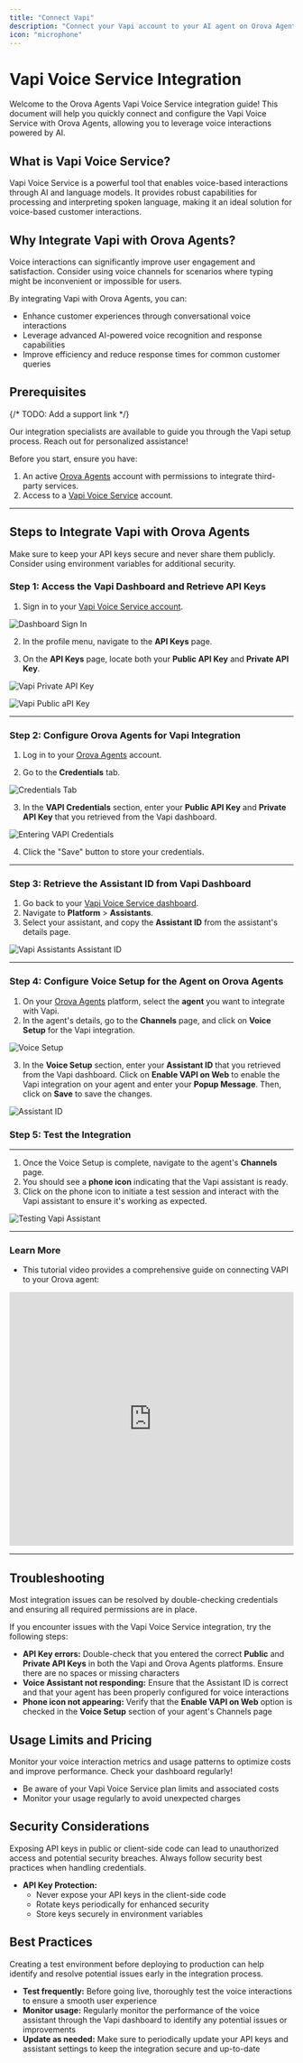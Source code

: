 ```yaml
---
title: "Connect Vapi"
description: "Connect your Vapi account to your AI agent on Orova Agents."
icon: "microphone" 
---
```


# Vapi Voice Service Integration

Welcome to the Orova Agents Vapi Voice Service integration guide! This document will help you quickly connect and configure the Vapi Voice Service with Orova Agents, allowing you to leverage voice interactions powered by AI.

## What is Vapi Voice Service?

Vapi Voice Service is a powerful tool that enables voice-based interactions through AI and language models. It provides robust capabilities for processing and interpreting spoken language, making it an ideal solution for voice-based customer interactions.

## Why Integrate Vapi with Orova Agents?

<Tip>
  Voice interactions can significantly improve user engagement and satisfaction. Consider using voice channels for scenarios where typing might be inconvenient or impossible for users.
</Tip>

By integrating Vapi with Orova Agents, you can:
- Enhance customer experiences through conversational voice interactions
- Leverage advanced AI-powered voice recognition and response capabilities
- Improve efficiency and reduce response times for common customer queries

## Prerequisites

{/* TODO: Add a support link */}

<Card title="Need Help Setting Up?" icon="question" href="https://landing.tixaeagents.ai/">
  Our integration specialists are available to guide you through the Vapi setup process. Reach out for personalized assistance!
</Card>

Before you start, ensure you have:
1. An active [Orova Agents](https://voiceglow.org/) account with permissions to integrate third-party services.
2. Access to a [Vapi Voice Service](https://dashboard.vapi.ai/) account.

---

## Steps to Integrate Vapi with Orova Agents

<Tip>
  Make sure to keep your API keys secure and never share them publicly. Consider using environment variables for additional security.
</Tip>

### Step 1: Access the Vapi Dashboard and Retrieve API Keys

1. Sign in to your [Vapi Voice Service account](https://dashboard.vapi.ai/).

![Dashboard Sign In](/images/vapi-tut/1.png)

2. In the profile menu, navigate to the **API Keys** page.

3. On the **API Keys** page, locate both your **Public API Key** and **Private API Key**. 

![Vapi Private API Key](/images/vapi-tut/2.png)

![Vapi Public aPI Key](/images/vapi-tut/3.png)

---


### Step 2: Configure Orova Agents for Vapi Integration

1. Log in to your [Orova Agents](https://voiceglow.org/) account.

2. Go to the **Credentials** tab.

![Credentials Tab](/images/vapi-tut/4.png)

3. In the **VAPI Credentials** section, enter your **Public API Key** and **Private API Key** that you retrieved from the Vapi dashboard.

![Entering VAPI Credentials](/images/vapi-tut/5.png)

4. Click the "Save" button to store your credentials.

---


### Step 3: Retrieve the Assistant ID from Vapi Dashboard

1. Go back to your [Vapi Voice Service dashboard](https://dashboard.vapi.ai/).
2. Navigate to **Platform** > **Assistants**.
3. Select your assistant, and copy the **Assistant ID** from the assistant's details page.

![Vapi Assistants Assistant ID](/images/vapi-tut/6.png)

---

### Step 4: Configure Voice Setup for the Agent on Orova Agents

1. On your [Orova Agents](https://voiceglow.org/) platform, select the **agent** you want to integrate with Vapi.
2. In the agent's details, go to the **Channels** page, and click on **Voice Setup** for the Vapi integration.

![Voice Setup](/images/vapi-tut/7.png)

3. In the **Voice Setup** section, enter your **Assistant ID** that you retrieved from the Vapi dashboard. Click on **Enable VAPI on Web** to enable the Vapi integration on your agent and enter your **Popup Message**. Then, click on **Save** to save the changes.

![Assistant ID](/images/vapi-tut/8.png)

### Step 5: Test the Integration

---

1. Once the Voice Setup is complete, navigate to the agent's **Channels** page.
2. You should see a **phone icon** indicating that the Vapi assistant is ready.
3. Click on the phone icon to initiate a test session and interact with the Vapi assistant to ensure it's working as expected.

![Testing Vapi Assistant](/images/vapi-tut/9.png)


---

### Learn More

- This tutorial video provides a comprehensive guide on connecting VAPI to your Orova agent:

<iframe 
  width="100%" 
  height="450" 
  src="https://www.youtube.com/embed/KI7k3WoLv20?start=56" 
  title="Connect VAPI Tutorial" 
  frameborder="0" 
  allow="accelerometer; autoplay; clipboard-write; encrypted-media; gyroscope; picture-in-picture" 
  allowfullscreen>
</iframe>

---

## Troubleshooting

<Note>
  Most integration issues can be resolved by double-checking credentials and ensuring all required permissions are in place.
</Note>

If you encounter issues with the Vapi Voice Service integration, try the following steps:

- **API Key errors:** Double-check that you entered the correct **Public** and **Private API Keys** in both the Vapi and Orova Agents platforms. Ensure there are no spaces or missing characters
- **Voice Assistant not responding:** Ensure that the Assistant ID is correct and that your agent has been properly configured for voice interactions
- **Phone icon not appearing:** Verify that the **Enable VAPI on Web** option is checked in the **Voice Setup** section of your agent's Channels page

## Usage Limits and Pricing

<Card title="Optimize Your Usage" icon="chart-line" href="https://dashboard.vapi.ai/usage">
  Monitor your voice interaction metrics and usage patterns to optimize costs and improve performance. Check your dashboard regularly!
</Card>

- Be aware of your Vapi Voice Service plan limits and associated costs
- Monitor your usage regularly to avoid unexpected charges

## Security Considerations

<Warning>
  Exposing API keys in public or client-side code can lead to unauthorized access and potential security breaches. Always follow security best practices when handling credentials.
</Warning>

- **API Key Protection:**
  - Never expose your API keys in the client-side code
  - Rotate keys periodically for enhanced security
  - Store keys securely in environment variables

## Best Practices

<Note>
  Creating a test environment before deploying to production can help identify and resolve potential issues early in the integration process.
</Note>

- **Test frequently:** Before going live, thoroughly test the voice interactions to ensure a smooth user experience
- **Monitor usage:** Regularly monitor the performance of the voice assistant through the Vapi dashboard to identify any potential issues or improvements
- **Update as needed:** Make sure to periodically update your API keys and assistant settings to keep the integration secure and up-to-date

